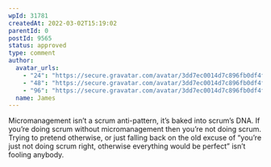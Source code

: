 ```yaml
---
wpId: 31781
createdAt: 2022-03-02T15:19:02
parentId: 0
postId: 9565
status: approved
type: comment
author:
  avatar_urls:
    - "24": "https://secure.gravatar.com/avatar/3dd7ec0014d7c896fb0df4fb92180b6e?s=24&d=mm&r=g"
    - "48": "https://secure.gravatar.com/avatar/3dd7ec0014d7c896fb0df4fb92180b6e?s=48&d=mm&r=g"
    - "96": "https://secure.gravatar.com/avatar/3dd7ec0014d7c896fb0df4fb92180b6e?s=96&d=mm&r=g"
  name: James
---
```


Micromanagement isn’t a scrum anti-pattern, it’s baked into scrum’s DNA. If you’re doing scrum without micromanagement then you’re not doing scrum. Trying to pretend otherwise, or just falling back on the old excuse of “you’re just not doing scrum right, otherwise everything would be perfect” isn’t fooling anybody.